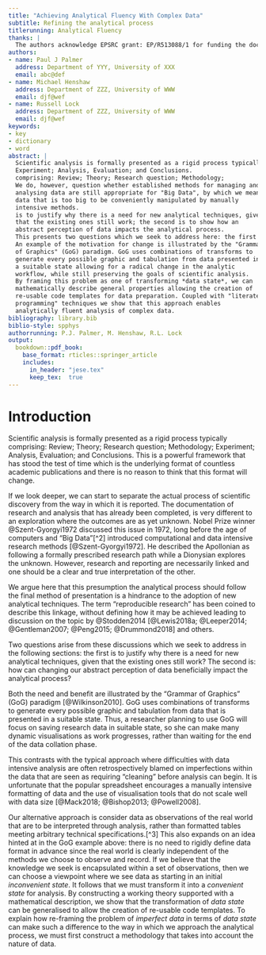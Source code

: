 ```yaml
---
title: "Achieving Analytical Fluency With Complex Data"
subtitle: Refining the analytical process
titlerunning: Analytical Fluency
thanks: |
  The authors acknowledge EPSRC grant: EP/R513088/1 for funding the doctoral research on which this work is based.
authors:
- name: Paul J Palmer
  address: Department of YYY, University of XXX
  email: abc@def
- name: Michael Henshaw
  address: Department of ZZZ, University of WWW
  email: djf@wef
- name: Russell Lock
  address: Department of ZZZ, University of WWW
  email: djf@wef
keywords:
- key
- dictionary
- word
abstract: |
  Scientific analysis is formally presented as a rigid process typically
  Experiment; Analysis, Evaluation; and Conclusions.
  comprising: Review; Theory; Research question; Methodology;
  We do, however, question whether established methods for managing and
  analysing data are still appropriate for "Big Data", by which we mean
  data that is too big to be conveniently manipulated by manually
  intensive methods.
  is to justify why there is a need for new analytical techniques, given
  that the existing ones still work; the second is to show how an
  abstract perception of data impacts the analytical process.
  This presents two questions which we seek to address here: the first
  An example of the motivation for change is illustrated by the "Grammar
  of Graphics" (GoG) paradigm. GoG uses combinations of transforms to
  generate every possible graphic and tabulation from data presented in
  a suitable state allowing for a radical change in the analytic
  workflow, while still preserving the goals of scientific analysis.
  By framing this problem as one of transforming *data state*, we can
  mathematically describe general properties allowing the creation of
  re-usable code templates for data preparation. Coupled with "literate
  programming" techniques we show that this approach enables
  analytically fluent analysis of complex data.
bibliography: library.bib
biblio-style: spphys
authorrunning: P.J. Palmer, M. Henshaw, R.L. Lock
output:
  bookdown::pdf_book:
    base_format: rticles::springer_article
    includes:
      in_header: "jese.tex"
      keep_tex:  true  
---
```


# Introduction {#sec:introduction}

Scientific analysis is formally presented as a rigid process typically
comprising: Review; Theory; Research question; Methodology; Experiment;
Analysis, Evaluation; and Conclusions. This is a powerful framework that
has stood the test of time which is the underlying format of countless
academic publications and there is no reason to think that this format
will change.

If we look deeper, we can start to separate the actual process of
scientific discovery from the way in which it is reported. The
documentation of research and analysis that has already been completed,
is very different to an exploration where the outcomes are as yet
unknown. Nobel Prize winner @Szent-Gyorgyi1972 discussed this issue in
1972, long before the age of computers and "Big Data"[^2] introduced
computational and data intensive research methods [@Szent-Gyorgyi1972].
He described the Apollonian as following a formally prescribed research
path while a Dionysian explores the unknown. However, research and
reporting are necessarily linked and one should be a clear and true
interpretation of the other.

We argue here that this presumption the analytical process should follow
the final method of presentation is a hindrance to the adoption of new
analytical techniques. The term "reproducible research" has been coined
to describe this linkage, without defining how it may be achieved
leading to discussion on the topic by @Stodden2014
[@Lewis2018a; @Leeper2014; @Gentleman2007; @Peng2015; @Drummond2018] and
others.

Two questions arise from these discussions which we seek to address in
the following sections: the first is to justify why there is a need for
new analytical techniques, given that the existing ones still work? The
second is: how can changing our abstract perception of data beneficially
impact the analytical process?

Both the need and benefit are illustrated by the "Grammar of Graphics"
(GoG) paradigm [@Wilkinson2010]. GoG uses combinations of transforms to
generate every possible graphic and tabulation from data that is
presented in a suitable state. Thus, a researcher planning to use GoG
will focus on saving research data in suitable state, so she can make
many dynamic visualisations as work progresses, rather than waiting for
the end of the data collation phase.

This contrasts with the typical approach where difficulties with data
intensive analysis are often retrospectively blamed on imperfections
within the data that are seen as requiring "cleaning" before analysis
can begin. It is unfortunate that the popular spreadsheet encourages a
manually intensive formatting of data and the use of visualisation tools
that do not scale well with data size
[@Mack2018; @Bishop2013; @Powell2008].

Our alternative approach is consider data as observations of the real
world that are to be interpreted through analysis, rather than formatted
tables meeting arbitrary technical specifications.[^3] This also expands
on an idea hinted at in the GoG example above: there is no need to
rigidly define data format in advance since the real world is clearly
independent of the methods we choose to observe and record. If we
believe that the knowledge we seek is encapsulated within a set of
observations, then we can choose a viewpoint where we see data as
starting in an initial *inconvenient state*. It follows that we must
transform it into a *convenient state* for analysis. By constructing a
working theory supported with a mathematical description, we show that
the transformation of *data state* can be generalised to allow the
creation of re-usable code templates. To explain how re-framing the
problem of *imperfect data* in terms of *data state* can make such a
difference to the way in which we approach the analytical process, we
must first construct a methodology that takes into account the nature of
data.
